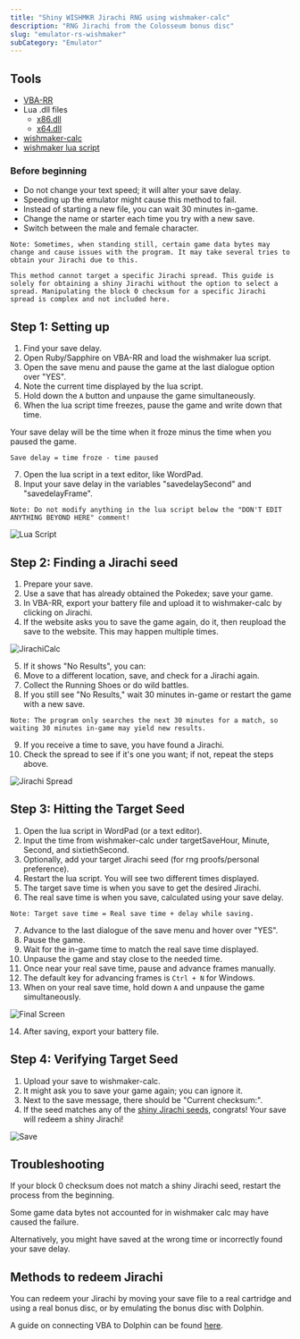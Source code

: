 ```yaml
---
title: "Shiny WISHMKR Jirachi RNG using wishmaker-calc"
description: "RNG Jirachi from the Colosseum bonus disc"
slug: "emulator-rs-wishmaker"
subCategory: "Emulator"
---
```


## Tools

- [VBA-RR](https://github.com/TASVideos/vba-rerecording/releases)
- Lua .dll files
  - [x86.dll](https://www.dropbox.com/s/2o4hdphn7j9z349/lua-dll-x86.zip?dl=0)
  - [x64.dll](https://www.dropbox.com/s/t8yttukleqserzp/lua-dll-x64.rar?dl=0)
- [wishmaker-calc](https://zaksabeast.github.io/wishmaker-calc/build/)
- [wishmaker lua script](https://github.com/beatlynx/lua-stuff/blob/master/scripts/wishmakerlua.lua)

### Before beginning

- Do not change your text speed; it will alter your save delay.
- Speeding up the emulator might cause this method to fail.
- Instead of starting a new file, you can wait 30 minutes in-game.
- Change the name or starter each time you try with a new save.
- Switch between the male and female character.

```
Note: Sometimes, when standing still, certain game data bytes may change and cause issues with the program. It may take several tries to obtain your Jirachi due to this.

This method cannot target a specific Jirachi spread. This guide is solely for obtaining a shiny Jirachi without the option to select a spread. Manipulating the block 0 checksum for a specific Jirachi spread is complex and not included here.
```

## Step 1: Setting up

1. Find your save delay.
2. Open Ruby/Sapphire on VBA-RR and load the wishmaker lua script.
3. Open the save menu and pause the game at the last dialogue option over "YES".
4. Note the current time displayed by the lua script.
5. Hold down the `A` button and unpause the game simultaneously.
6. When the lua script time freezes, pause the game and write down that time.

Your save delay will be the time when it froze minus the time when you paused the game.

`Save delay = time froze - time paused`

7. Open the lua script in a text editor, like WordPad.
8. Input your save delay in the variables "savedelaySecond" and "savedelayFrame".

```
Note: Do not modify anything in the lua script below the "DON'T EDIT ANYTHING BEYOND HERE" comment!
```

![Lua Script](/images/Ruby-Sapphire/Wishmaker/Lua.png)

## Step 2: Finding a Jirachi seed

1. Prepare your save.
2. Use a save that has already obtained the Pokedex; save your game.
3. In VBA-RR, export your battery file and upload it to wishmaker-calc by clicking on Jirachi.
4. If the website asks you to save the game again, do it, then reupload the save to the website. This may happen multiple times.

![JirachiCalc](/images/Ruby-Sapphire/Wishmaker/JirachiCalc.png)

5. If it shows "No Results", you can:
6. Move to a different location, save, and check for a Jirachi again.
7. Collect the Running Shoes or do wild battles.
8. If you still see "No Results," wait 30 minutes in-game or restart the game with a new save.

```
Note: The program only searches the next 30 minutes for a match, so waiting 30 minutes in-game may yield new results.
```

9. If you receive a time to save, you have found a Jirachi.
10. Check the spread to see if it's one you want; if not, repeat the steps above.

![Jirachi Spread](/images/Ruby-Sapphire/Wishmaker/Jirachi.png)

## Step 3: Hitting the Target Seed

1. Open the lua script in WordPad (or a text editor).
2. Input the time from wishmaker-calc under targetSaveHour, Minute, Second, and sixtiethSecond.
3. Optionally, add your target Jirachi seed (for rng proofs/personal preference).
4. Restart the lua script. You will see two different times displayed.
5. The target save time is when you save to get the desired Jirachi.
6. The real save time is when you save, calculated using your save delay.

```
Note: Target save time = Real save time + delay while saving.
```

7. Advance to the last dialogue of the save menu and hover over "YES".
8. Pause the game.
9. Wait for the in-game time to match the real save time displayed.
10. Unpause the game and stay close to the needed time.
11. Once near your real save time, pause and advance frames manually.
12. The default key for advancing frames is `Ctrl + N` for Windows.
13. When on your real save time, hold down `A` and unpause the game simultaneously.

![Final Screen](/images/Ruby-Sapphire/Wishmaker/Final-Screen.png)

14. After saving, export your battery file.

## Step 4: Verifying Target Seed

1. Upload your save to wishmaker-calc.
2. It might ask you to save your game again; you can ignore it.
3. Next to the save message, there should be "Current checksum:".
4. If the seed matches any of the [shiny Jirachi seeds](https://www.irccloud.com/pastebin/rdxEbTm4/), congrats! Your save will redeem a shiny Jirachi!

![Save](/images/Ruby-Sapphire/Wishmaker/Save.png)

## Troubleshooting

If your block 0 checksum does not match a shiny Jirachi seed, restart the process from the beginning.

Some game data bytes not accounted for in wishmaker calc may have caused the failure.

Alternatively, you might have saved at the wrong time or incorrectly found your save delay.

## Methods to redeem Jirachi

You can redeem your Jirachi by moving your save file to a real cartridge and using a real bonus disc, or by emulating the bonus disc with Dolphin.

A guide on connecting VBA to Dolphin can be found [here](/misc-dolphin-connect-vba).
